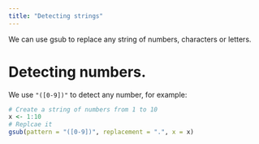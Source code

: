 ---
title: "Detecting strings"
---

We can use gsub to replace any string of numbers, characters or letters.

# Detecting numbers.

We use `"([0-9])"` to detect any number, for example:

```{r}
# Create a string of numbers from 1 to 10
x <- 1:10
# Replcae it
gsub(pattern = "([0-9])", replacement = ".", x = x)
```

